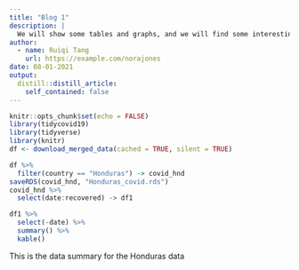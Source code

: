 ```yaml
---
title: "Blog 1"
description: |
  We will show some tables and graphs, and we will find some interesting finding from those tables and graphs
author:
  - name: Ruiqi Tang
    url: https://example.com/norajones
date: 08-01-2021
output:
  distill::distill_article:
    self_contained: false
---
```



```r
knitr::opts_chunk$set(echo = FALSE)
library(tidycovid19)
library(tidyverse)
library(knitr)
df <- download_merged_data(cached = TRUE, silent = TRUE)

df %>%
  filter(country == "Honduras") -> covid_hnd
saveRDS(covid_hnd, "Honduras_covid.rds")
covid_hnd %>%
  select(date:recovered) -> df1
```

```r
df1 %>%
  select(-date) %>%
  summary() %>%
  kable()
```

This is the data summary for the Honduras data


